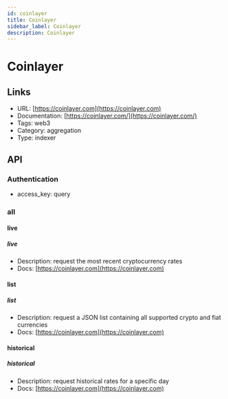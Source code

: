 ```yaml
---
id: coinlayer
title: Coinlayer
sidebar_label: Coinlayer
description: Coinlayer
---
```


# Coinlayer

## Links

* URL: [https://coinlayer.com](https://coinlayer.com)
* Documentation: [https://coinlayer.com/](https://coinlayer.com/)
* Tags: web3
* Category: aggregation
* Type: indexer

## API

### Authentication

* access_key: query

### all

#### live

##### live

* Description: request the most recent cryptocurrency rates
* Docs: [https://coinlayer.com](https://coinlayer.com)

#### list

##### list

* Description: request a JSON list containing all supported crypto and fiat currencies
* Docs: [https://coinlayer.com](https://coinlayer.com)

#### historical

##### historical

* Description: request historical rates for a specific day
* Docs: [https://coinlayer.com](https://coinlayer.com)
